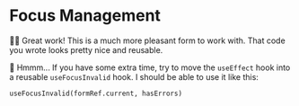 # Focus Management

<EpicVideo url="https://www.epicweb.dev/workshops/professional-web-forms/accessibility/focus-management-for-better-user-experience/solution" />

👨‍💼 Great work! This is a much more pleasant form to work with. That code you
wrote looks pretty nice and reusable.

💯 Hmmm... If you have some extra time, try to move the `useEffect` hook into
a reusable `useFocusInvalid` hook. I should be able to use it like this:

```tsx
useFocusInvalid(formRef.current, hasErrors)
```
